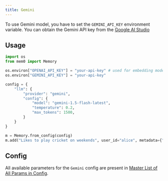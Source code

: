 ```yaml
---
title: Gemini
---
```


To use Gemini model, you have to set the `GEMINI_API_KEY` environment variable. You can obtain the Gemini API key from the [Google AI Studio](https://aistudio.google.com/app/apikey)

## Usage

```python
import os
from mem0 import Memory

os.environ["OPENAI_API_KEY"] = "your-api-key" # used for embedding model
os.environ["GEMINI_API_KEY"] = "your-api-key"

config = {
    "llm": {
        "provider": "gemini",
        "config": {
            "model": "gemini-1.5-flash-latest",
            "temperature": 0.2,
            "max_tokens": 1500,
        }
    }
}

m = Memory.from_config(config)
m.add("Likes to play cricket on weekends", user_id="alice", metadata={"category": "hobbies"})
```

## Config

All available parameters for the `Gemini` config are present in [Master List of All Params in Config](../config).